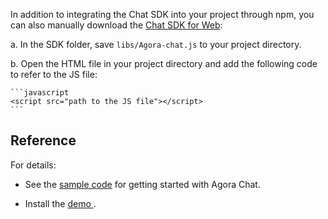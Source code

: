 <PlatformWrapper platform="web">

In addition to integrating the Chat SDK into your project through npm, you can also manually download the [Chat SDK for Web](/sdks):

a. In the SDK folder, save `libs/Agora-chat.js` to your project directory.

b. Open the HTML file in your project directory and add the following code to refer to the JS file:

    ```javascript
    <script src="path to the JS file"></script>
    ```

## Reference

For details:

* See the [sample code](https://github.com/AgoraIO/Agora-Chat-API-Examples/blob/main/Chat-Web/src/index.js) for getting started with Agora Chat.

* Install the [demo  <Vpl k="CLIENT" />](../reference/downloads).

</PlatformWrapper>
